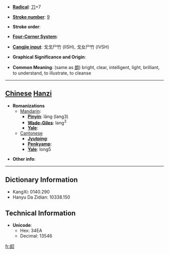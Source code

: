 * '''[[Wiktionary:Chinese radical index| Radical]]''': [[Wiktionary:Chinese radical index 刀|刀]]+7

* '''[[Wiktionary:Chinese total strokes index|Stroke number]]''': [[Wiktionary:Chinese total strokes index 9|9]]

* '''Stroke order''': 

* '''[[Wiktionary:Chinese four corner index|Four-Corner System]]''': 

* '''[[Wiktionary:Chinese Cangjie index|Cangjie input]]''': 戈戈尸竹 (IISH), 戈女尸竹 (IVSH)

* '''Graphical Significance and Origin''': 

* '''Common Meaning''': (same as [[朗]]) bright, clear, intelligent, light, brilliant, to understand, to illustrate, to cleanse

----

== [[Chinese]] [[Hanzi]] ==

* '''Romanizations'''
** [[Mandarin]]:
*** '''[[Pinyin]]''': lǎng (lang3)
*** '''[[Wade-Giles]]''': lang<sup>3</sup>
*** '''[[Yale]]''': 
**[[Cantonese]]
***'''[[Jyutping]]''':
***'''[[Penkyamp]]''': 
***'''[[Yale]]''': long5

* '''Other info''': 

----

== Dictionary Information ==

* KangXi: 0140.290
* Hanyu Da Zidian: 10338.150

== Technical Information ==

* '''Unicode''':
** Hex: 34EA
** Decimal: 13546

[[fr:㓪]]